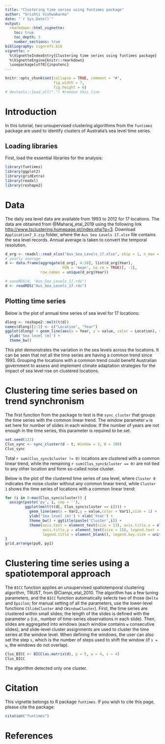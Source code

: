 ```yaml
---
title: "Clustering time series using funtimes package"
author: "Srishti Vishwakarma"
date: "`r Sys.Date()`"
output: 
  rmarkdown::html_vignette:
    toc: true
    toc_depth: 3
    number_sections: true
bibliography: vignrefs.bib
vignette: >
  %\VignetteIndexEntry{Clustering time series using funtimes package}
  %\VignetteEngine{knitr::rmarkdown}
  \usepackage[utf8]{inputenc}
---
```


```r
knitr::opts_chunk$set(collapse = TRUE, comment = "#",
                      fig.width = 7, 
                      fig.height = 6)
# devtools::load_all(".") #remove this line
```

# Introduction

In this tutorial, two unsupervised clustering algorithms from the `funtimes` package are used to identify clusters of Australia's sea level time series.

## Loading libraries

First, load the essential libraries for the analysis:

```r
library(funtimes)
library(ggplot2)
library(gridExtra)
library(readxl)
library(reshape2)
```

# Data

The daily sea level data are available from 1993 to 2012 for 17 locations. The data are obtained from @Maharaj_etal_2019 using the following link <http://www.tsclustering.homepage.pt/index.php?p=3>. Download `Application7_3.zip` folder, where the `Aus Sea Levels 17.xlsx` file contains the sea level records. Annual average is taken to convert the temporal resolution.

```r
d_org <- readxl::read_xlsx("Aus_Sea_Levels_17.xlsx", skip = 1, n_max = 7300)
# yearly average
d <- data.frame(aggregate(d_org[, 4:20], list(d_org$Year), 
                          FUN = 'mean', na.rm = TRUE)[, -1], 
                row.names = unique(d_org$Year))
```

```r
# saveRDS(d, "Aus_Sea_Levels_17.rds")
d <- readRDS("Aus_Sea_Levels_17.rds")
```

## Plotting time series

Below is the plot of annual time series of sea level for 17 locations:
```r
dlong <- reshape2::melt(t(d))
names(dlong)[1:2] <- c("Location", "Year")
ggplot(dlong) + geom_line(aes(x = Year, y = value, color = Location), size = 1) +
  ylab('Sea level (m)') +
  theme_bw()
```

This plot demonstrates the variation in the sea levels across the locations. It can be seen that not all the time series are having a common trend since 1993. Grouping the locations with a common trend could benefit Australian government to assess and implement climate adaptation strategies for the impact of sea level rise on clustered locations.

# Clustering time series based on trend synchronism

The first function from the package to test is the `sync_cluster` that groups the time series with the common linear trend. The window parameter `w` is set here for number of slides in each window. If the number of years are not enough in the time series, this parameter is required to be set.

```r
set.seed(123)
Clus_sync <- sync_cluster(d ~ t, Window = 3, B = 100)
Clus_sync
```

Total `r sum(Clus_sync$cluster != 0)` locations are clustered with a common linear trend, while the remaining `r sum(Clus_sync$cluster == 0)` are not tied to any other location and form so-called noise cluster.

Below is the plot of the clustered time series of sea level, where `Cluster 0` indicates the noise cluster without any common linear trend, while `Cluster 1` shows the time series of locations with a common linear trend:

```r
for (i in 0:max(Clus_sync$cluster)) {
  assign(paste('py', i, sep = ''),
         ggplot(melt(t(d[, Clus_sync$cluster == i]))) +
           geom_line(aes(x = Var2,y = value,color = Var1),size = 1) +
           ylab('Sea level (m)') + xlab('Year') +
           theme_bw() + ggtitle(paste('Cluster',i)) +
           theme(axis.text = element_text(size = 13), axis.title.x = element_text(size = 15),
                 axis.title.y = element_text(size = 15), legend.text = element_text(size = 10),
                 legend.title = element_blank(), legend.key.size = unit(0.3, "cm")))
}
grid.arrange(py0, py1)
```


# Clustering time series using a spatiotemporal approach

The `BICC` function applies an unsupervised spatiotemporal clustering algorithm, TRUST, from @Ciampi_etal_2010. The algorithm has a few tuning parameters, and the `BICC` function automatically selects two of those (`Delta` and `Epsilon`; for manual setting of all the parameters, use the lower-level functions `CSlideCluster` and `CWindowCluster`). 
First, the time series are clustered within small slides; the length of the slides is defined with the parameter `p` (i.e., number of time-series observations in each slide). 
Then, slides are aggregated into windows (each window contains `w` consecutive slides), and slide-level cluster assignments are used to cluster the time series at the window level. When defining the windows, the user can also set the step `s`, which is the number of steps used to shift the window (if `s = w`, the windows do not overlap).

```r
Clus_BICC <- BICC(as.matrix(d), p = 5, w = 4, s = 4)
Clus_BICC
```

The algorithm detected only one cluster.

# Citation {-}

This vignette belongs to R package `funtimes`. If you wish to cite this page, please cite the package:
```r
citation("funtimes")
```

# References
